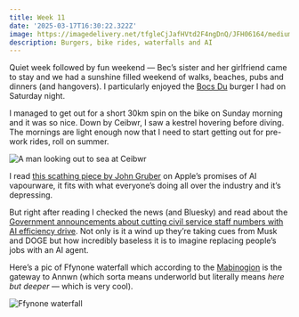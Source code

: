 ```yaml
---
title: Week 11
date: '2025-03-17T16:30:22.322Z'
image: https://imagedelivery.net/tfgleCjJafHVtd2F4ngDnQ/JFH06164/medium
description: Burgers, bike rides, waterfalls and AI
---
```


Quiet week followed by fun weekend — Bec’s sister and her girlfriend came to stay and we had a sunshine filled weekend of walks, beaches, pubs and dinners (and hangovers). I particularly enjoyed the [Bocs Du](https://www.instagram.com/bocsdu/) burger I had on Saturday night.

I managed to get out for a short 30km spin on the bike on Sunday morning and it was so nice. Down by Ceibwr, I saw a kestrel hovering before diving. The mornings are light enough now that I need to start getting out for pre-work rides, roll on summer.

![A man looking out to sea at Ceibwr](https://imagedelivery.net/tfgleCjJafHVtd2F4ngDnQ/IMG_2019/medium)

I read [this scathing piece by John Gruber](https://daringfireball.net/2025/03/something_is_rotten_in_the_state_of_cupertino) on Apple’s promises of AI vapourware, it fits with what everyone’s doing all over the industry and it’s depressing.

But right after reading I checked the news (and Bluesky) and read about the [Government announcements about cutting civil service staff numbers with AI efficiency drive](https://news.sky.com/story/ai-tech-teams-to-be-sent-into-government-departments-as-part-of-starmers-efficiency-drive-13327407). Not only is it a wind up they’re taking cues from Musk and DOGE but how incredibly baseless it is to imagine replacing people’s jobs with an AI agent.

Here’s a pic of Ffynone waterfall which according to the [Mabinogion](https://en.wikipedia.org/wiki/Mabinogion) is the gateway to Annwn (which sorta means underworld but literally means _here but deeper_ — which is very cool).

![Ffynone waterfall](https://imagedelivery.net/tfgleCjJafHVtd2F4ngDnQ/JFH06164/medium)
